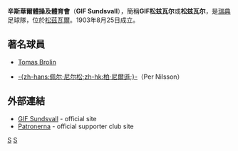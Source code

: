 {{Football club infobox
| clubname   = 辛斯華爾<br />''GIF Sundsvall''
| image      = 
| fullname   = Gymnastik- och<br />Idrottsföreningen Sundsvall
| nickname   = ''Giffarna''
| founded    = 1903年
| ground     = [[Norrporten_Arena|Norrporten Arena]]
| city       = [[松兹瓦尔|松兹瓦尔]]
| capacity   = 8,500
| chairman   = [[Johan_Nikula|Johan Nikula]]
| manager    = [[Joel_Cedergren|Joel Cedergren]]
| league     = [[瑞典足球超級聯賽|瑞典足球超級聯賽]]
| season     = 2021
| position   = 瑞典甲，第 2 位（升班）
| pattern_la1=_whitelines |pattern_b1=|pattern_ra1=_whitelines
| leftarm1=205090|body1=205090|rightarm1=205090|shorts1=205090|socks1=205090
| pattern_la2=|pattern_b2=|pattern_ra2=
| leftarm2=FFFFFF|body2=FFFFFF|rightarm2=FFFFFF|shorts2=FFFFFF|socks2=FFFFFF
}}
'''辛斯華爾體操及體育會'''（'''GIF Sundsvall'''），簡稱'''GIF松兹瓦尔'''或'''松兹瓦尔'''，是[[瑞典|瑞典]]足球隊，位於[[松茲瓦爾|松茲瓦爾]]。1903年8月25日成立。

== 著名球員 ==
* {{flagicon|Sweden}} [[Tomas_Brolin|Tomas Brolin]]
* {{flagicon|Sweden}} [[Per_Nilsson_(footballer)|-{zh-hans:佩尔·尼尔松;zh-hk:柏·尼爾遜;}-]]（Per Nilsson）

== 外部連結 ==
* [http://www.gifsundsvall.se/ GIF Sundsvall] - official site
* [https://web.archive.org/web/20100812171725/http://patronerna.se/ Patronerna] - official supporter club site

{{足球會小作品}}
{{瑞典足球超級聯賽}}
[[Category:瑞典足球俱樂部|S]]
[[Category:1903年建立的足球俱樂部|S]]